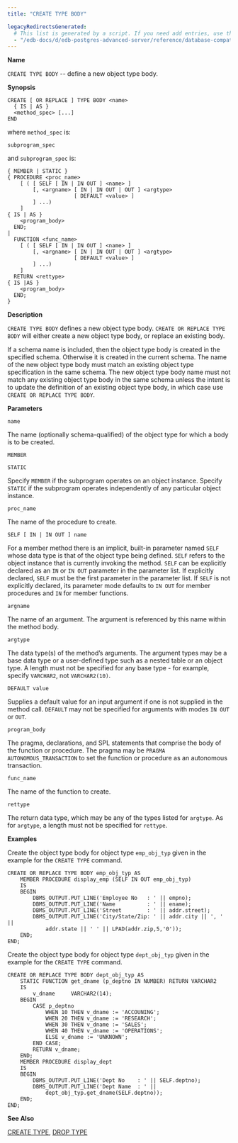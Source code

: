 ```yaml
---
title: "CREATE TYPE BODY"

legacyRedirectsGenerated:
  # This list is generated by a script. If you need add entries, use the `legacyRedirects` key.
  - "/edb-docs/d/edb-postgres-advanced-server/reference/database-compatibility-for-oracle-developers-sql-guide/13/create_type_body.html"
---
```


<div id="create_type_body" class="registered_link"></div>

**Name**

`CREATE TYPE BODY` -- define a new object type body.

**Synopsis**

```text
CREATE [ OR REPLACE ] TYPE BODY <name>
  { IS | AS }
  <method_spec> [...]
END
```

where `method_spec` is:

```text
subprogram_spec
```

and `subprogram_spec` is:

```text
{ MEMBER | STATIC }
{ PROCEDURE <proc_name>
    [ ( [ SELF [ IN | IN OUT ] <name> ]
        [, <argname> [ IN | IN OUT | OUT ] <argtype>
                     [ DEFAULT <value> ]
        ] ...)
    ]
{ IS | AS }
    <program_body>
  END;
|
  FUNCTION <func_name>
    [ ( [ SELF [ IN | IN OUT ] <name> ]
        [, <argname> [ IN | IN OUT | OUT ] <argtype>
                     [ DEFAULT <value> ]
        ] ...)
    ]
  RETURN <rettype>
{ IS |AS }
    <program_body>
  END;
}
```

**Description**

`CREATE TYPE BODY` defines a new object type body. `CREATE OR REPLACE TYPE BODY` will either create a new object type body, or replace an existing body.

If a schema name is included, then the object type body is created in the specified schema. Otherwise it is created in the current schema. The name of the new object type body must match an existing object type specification in the same schema. The new object type body name must not match any existing object type body in the same schema unless the intent is to update the definition of an existing object type body, in which case use `CREATE OR REPLACE TYPE BODY`.

**Parameters**

`name`

 The name (optionally schema-qualified) of the object type for which a body is to be created.

`MEMBER`

`STATIC`

 Specify `MEMBER` if the subprogram operates on an object instance. Specify `STATIC` if the subprogram operates independently of any particular object instance.

`proc_name`

 The name of the procedure to create.

`SELF [ IN | IN OUT ] name`

 For a member method there is an implicit, built-in parameter named `SELF` whose data type is that of the object type being defined. `SELF` refers to the object instance that is currently invoking the method. `SELF` can be explicitly declared as an `IN` or `IN OUT` parameter in the parameter list. If explicitly declared, `SELF` must be the first parameter in the parameter list. If `SELF` is not explicitly declared, its parameter mode defaults to `IN OUT` for member procedures and `IN` for member functions.

`argname`

 The name of an argument. The argument is referenced by this name within the method body.

`argtype`

 The data type(s) of the method’s arguments. The argument types may be a base data type or a user-defined type such as a nested table or an object type. A length must not be specified for any base type - for example, specify `VARCHAR2`, not `VARCHAR2(10)`.

`DEFAULT value`

 Supplies a default value for an input argument if one is not supplied in the method call. `DEFAULT` may not be specified for arguments with modes `IN OUT` or `OUT`.

`program_body`

 The pragma, declarations, and SPL statements that comprise the body of the function or procedure. The pragma may be `PRAGMA AUTONOMOUS_TRANSACTION` to set the function or procedure as an autonomous transaction.

`func_name`

 The name of the function to create.

`rettype`

 The return data type, which may be any of the types listed for `argtype`. As for `argtype`, a length must not be specified for `rettype`.

**Examples**

Create the object type body for object type `emp_obj_typ` given in the example for the `CREATE TYPE` command.

```text
CREATE OR REPLACE TYPE BODY emp_obj_typ AS
    MEMBER PROCEDURE display_emp (SELF IN OUT emp_obj_typ)
    IS
    BEGIN
        DBMS_OUTPUT.PUT_LINE('Employee No   : ' || empno);
        DBMS_OUTPUT.PUT_LINE('Name          : ' || ename);
        DBMS_OUTPUT.PUT_LINE('Street        : ' || addr.street);
        DBMS_OUTPUT.PUT_LINE('City/State/Zip: ' || addr.city || ', ' ||
            addr.state || ' ' || LPAD(addr.zip,5,'0'));
    END;
END;
```

Create the object type body for object type `dept_obj_typ` given in the example for the `CREATE TYPE` command.

```text
CREATE OR REPLACE TYPE BODY dept_obj_typ AS
    STATIC FUNCTION get_dname (p_deptno IN NUMBER) RETURN VARCHAR2
    IS
        v_dname     VARCHAR2(14);
    BEGIN
        CASE p_deptno
            WHEN 10 THEN v_dname := 'ACCOUNING';
            WHEN 20 THEN v_dname := 'RESEARCH';
            WHEN 30 THEN v_dname := 'SALES';
            WHEN 40 THEN v_dname := 'OPERATIONS';
            ELSE v_dname := 'UNKNOWN';
        END CASE;
        RETURN v_dname;
    END;
    MEMBER PROCEDURE display_dept
    IS
    BEGIN
        DBMS_OUTPUT.PUT_LINE('Dept No    : ' || SELF.deptno);
        DBMS_OUTPUT.PUT_LINE('Dept Name  : ' ||
            dept_obj_typ.get_dname(SELF.deptno));
    END;
END;
```

**See Also**

[CREATE TYPE](39_create_type/#create_type), [DROP TYPE](60_drop_type/#drop_type)
